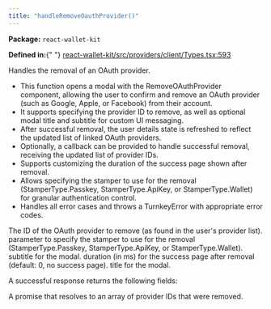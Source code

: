 ```yaml
---
title: "handleRemoveOauthProvider()"
---
```



<p>
  <strong>Package:</strong> <code>react-wallet-kit</code>
</p>

<p>
  <strong>Defined in:</strong>{" "}
  <a href="https://github.com/tkhq/sdk/blob/main/packages/react-wallet-kit/src/providers/client/Types.tsx#L593">
    react-wallet-kit/src/providers/client/Types.tsx:593
  </a>
</p>

<H3Bordered text="Overview" />

Handles the removal of an OAuth provider.

<ul>
  <li>
    This function opens a modal with the RemoveOAuthProvider component, allowing
    the user to confirm and remove an OAuth provider (such as Google, Apple, or
    Facebook) from their account.
  </li>
  <li>
    It supports specifying the provider ID to remove, as well as optional modal
    title and subtitle for custom UI messaging.
  </li>
  <li>
    After successful removal, the user details state is refreshed to reflect the
    updated list of linked OAuth providers.
  </li>
  <li>
    Optionally, a callback can be provided to handle successful removal,
    receiving the updated list of provider IDs.
  </li>
  <li>
    Supports customizing the duration of the success page shown after removal.
  </li>
  <li>
    Allows specifying the stamper to use for the removal (StamperType.Passkey,
    StamperType.ApiKey, or StamperType.Wallet) for granular authentication
    control.
  </li>
  <li>
    Handles all error cases and throws a TurnkeyError with appropriate error
    codes.
  </li>
</ul>

<H3Bordered text="Parameters" />

<ParamField body="params" type="object" required={true} path="params">
  <Expandable title="params details">
    <NestedParam
      parentKey="params"
      childKey="providerId"
      type="string"
      required={true}
    >
      The ID of the OAuth provider to remove (as found in the user's provider
      list).
    </NestedParam>
    <NestedParam
      parentKey="params"
      childKey="stampWith"
      type="StamperType"
      required={false}
    >
      parameter to specify the stamper to use for the removal
      (StamperType.Passkey, StamperType.ApiKey, or StamperType.Wallet).
    </NestedParam>
    <NestedParam
      parentKey="params"
      childKey="subTitle"
      type="string"
      required={false}
    >
      subtitle for the modal.
    </NestedParam>
    <NestedParam
      parentKey="params"
      childKey="successPageDuration"
      type="number"
      required={false}
    >
      duration (in ms) for the success page after removal (default: 0, no
      success page).
    </NestedParam>
    <NestedParam
      parentKey="params"
      childKey="title"
      type="string"
      required={false}
    >
      title for the modal.
    </NestedParam>
  </Expandable>
</ParamField>

<H3Bordered text="Response" />A successful response returns the following
fields:

<ResponseField name="returns" type="string[]" required={true}>
  A promise that resolves to an array of provider IDs that were removed.
</ResponseField>
